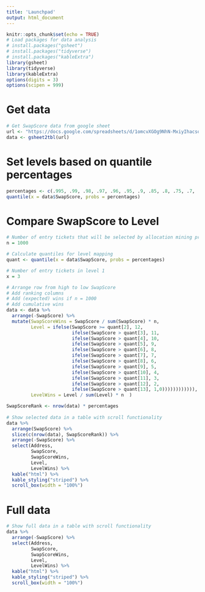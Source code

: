 ```yaml
---
title: 'Launchpad'
output: html_document
---
```


```r
knitr::opts_chunk$set(echo = TRUE)
# Load packages for data analysis
# install.packages("gsheet")
# install.packages("tidyverse")
# install.packages("kableExtra")
library(gsheet)
library(tidyverse)
library(kableExtra)
options(digits = 3)
options(scipen = 999)
```

# Get data

```r
# Get SwapScore data from google sheet
url <- "https://docs.google.com/spreadsheets/d/1omcvXGOg9NhN-MxiyIhacsq8u8Vw4Wou8Q8CsJ1pXho/edit#gid=1846578663"
data <- gsheet2tbl(url)
```

# Set levels based on quantile percentages

```r
percentages <- c(.995, .99, .98, .97, .96, .95, .9, .85, .8, .75, .7, .65, .6) # changes this for different distributions
quantile(x = data$SwapScore, probs = percentages)
```

# Compare SwapScore to Level

```r
# Number of entry tickets that will be selected by allocation mining procedure
n = 1000

# Calculate quantiles for level mapping
quant <- quantile(x = data$SwapScore, probs = percentages)

# Number of entry tickets in level 1
x = 3

# Arrange row from high to low SwapScore
# Add ranking columns
# Add (expected) wins if n = 1000
# Add cumulative wins
data <- data %>% 
  arrange(-SwapScore) %>% 
  mutate(SwapScoreWins = SwapScore / sum(SwapScore) * n,
         Level = ifelse(SwapScore >= quant[2], 12,
                        ifelse(SwapScore > quant[3], 11,
                        ifelse(SwapScore > quant[4], 10,
                        ifelse(SwapScore > quant[5], 9,
                        ifelse(SwapScore > quant[6], 8,
                        ifelse(SwapScore > quant[7], 7,
                        ifelse(SwapScore > quant[8], 6,
                        ifelse(SwapScore > quant[9], 5,
                        ifelse(SwapScore > quant[10], 4,
                        ifelse(SwapScore > quant[11], 3,
                        ifelse(SwapScore > quant[12], 2,
                        ifelse(SwapScore > quant[13], 1,0)))))))))))),
         LevelWins = Level / sum(Level) * n  )

SwapScoreRank <- nrow(data) * percentages
  
# Show selected data in a table with scroll functionality
data %>% 
  arrange(SwapScore) %>%
  slice(c(nrow(data), SwapScoreRank)) %>% 
  arrange(-SwapScore) %>%
  select(Address, 
         SwapScore,
         SwapScoreWins,
         Level,
         LevelWins) %>% 
  kable("html") %>% 
  kable_styling("striped") %>% 
  scroll_box(width = "100%")
```

# Full data

```r
# Show full data in a table with scroll functionality
data %>% 
  arrange(-SwapScore) %>%
  select(Address, 
         SwapScore,
         SwapScoreWins,
         Level,
         LevelWins) %>% 
  kable("html") %>% 
  kable_styling("striped") %>% 
  scroll_box(width = "100%")
```

